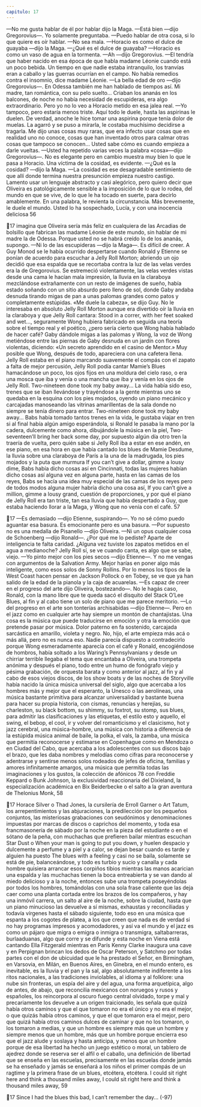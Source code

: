```yaml
---
capitulo: 17
---
```


—No me gusta hablar de él por hablar dijo la Maga.
—Está bien —dijo Gregorovius—. Yo solamente preguntaba.
—Puedo hablar de otra cosa, si lo que quiere es oír hablar.
—No sea mala.
—Horacio es como el dulce de guayaba —dijo la Maga.
—¿Qué es el dulce de guayaba?
—Horacio es como un vaso de agua en la tormenta.
—Ah —dijo Gregorovius.
—El tendría que haber nacido en esa época de que habla madame Léonie
cuando está un poco bebida. Un tiempo en que nadie estaba intranquilo, los
tranvías eran a caballo y las guerras ocurrían en el campo. No había remedios
contra el insomnio, dice madame Léonie.
—La bella edad de oro —dijo Gregorovius—. En Odessa también me han
hablado de tiempos así. Mi madre, tan romántica, con su pelo suelto... Criaban
los ananás en los balcones, de noche no había necesidad de escupideras, era algo
extraordinario. Pero yo no lo veo a Horacio metido en esa jalea real.
—Yo tampoco, pero estaría menos triste. Aquí todo le duele, hasta las
aspirinas le duelen. De verdad, anoche le hice tomar una aspirina porque tenía
dolor de muelas. La agarró y se puso a mirarla, le costaba muchísimo decidirse a
tragarla. Me dijo unas cosas muy raras, que era infecto usar cosas que en realidad
uno no conoce, cosas que han inventado otros para calmar otras cosas que
tampoco se conocen... Usted sabe cómo es cuando empieza a darle vueltas.
—Usted ha repetido varias veces la palabra «cosa»—dijo Gregorovius—. No
es elegante pero en cambio muestra muy bien lo que le pasa a Horacio. Una
víctima de la cosidad, es evidente.
—¿Qué es la cosidad? —dijo la Maga.
—La cosidad es ese desagradable sentimiento de que allí donde termina
nuestra presunción empieza nuestro castigo.
Lamento usar un lenguaje abstracto y casi alegórico, pero quiero decir que
Oliveira es patológicamente sensible a la imposición de lo que lo rodea, del
mundo en que se vive, de lo que le ha tocado en suerte, para decirlo
amablemente. En una palabra, le revienta la circunstancia. Más brevemente, le
duele el mundo. Usted lo ha sospechado, Lucía, y con una inocencia deliciosa
56

17
imagina que Oliveira sería más feliz en cualquiera de las Arcadias de bolsillo que
fabrican las madame Léonie de este mundo, sin hablar de mi madre la de
Odessa. Porque usted no se habrá creído lo de los ananás, supongo.
—Ni lo de las escupideras —dijo la Maga—. Es difícil de creer.
A Guy Monod se le había ocurrido despertarse cuando Ronald y Etienne se
ponían de acuerdo para escuchar a Jelly Roll Morton; abriendo un ojo decidió
que esa espalda que se recortaba contra la luz de las velas verdes era la de
Gregorovius. Se estremeció violentamente, las velas verdes vistas desde una
cama le hacían mala impresión, la lluvia en la claraboya mezclándose
extrañamente con un resto de imágenes de sueño, había estado soñando con un
sitio absurdo pero lleno de sol, donde Gaby andaba desnuda tirando migas de
pan a unas palomas grandes como patos y completamente estúpidas. «Me duele
la cabeza», se dijo Guy. No le interesaba en absoluto Jelly Roll Morton aunque
era divertido oír la lluvia en la claraboya y que Jelly Roll cantara: Stood in a correr,
with her feet soaked and wet..., seguramente Wong hubiera fabricado en seguida
una teoría sobre el tiempo real y el poético, ¿pero sería cierto que Wong había
hablado de hacer café? Gaby dándole migas a las palomas y Wong, la voz de
Wong metiéndose entre las piernas de Gaby desnuda en un jardín con flores
violentas, diciendo: «Un secreto aprendido en el casino de Mentor.» Muy posible
que Wong, después de todo, apareciera con una cafetera llena.
Jelly Roll estaba en el piano marcando suavemente el compás con el zapato a
falta de mejor percusión, Jelly Roll podía cantar Mamie’s Blues hamacándose un
poco, los ojos fijos en una moldura del cielo raso, o era una mosca que iba y venía
o una mancha que iba y venía en los ojos de Jelly Roll. Two-nineteen done took my
baby away... La vida había sido eso, trenes que se iban llevándose y trayéndose a
la gente mientras uno se quedaba en la esquina con los pies mojados, oyendo un
piano mecánico y carcajadas manoseando las vitrinas amarillentas de la sala
donde no siempre se tenía dinero para entrar. Two-nineteen done took my baby
away... Babs había tomado tantos trenes en la vida, le gustaba viajar en tren si al
final había algún amigo esperándola, si Ronald le pasaba la mano por la cadera,
dulcemente como ahora, dibujándole la música en la piel, Two-seventeen’ll bring
her back some day, por supuesto algún día otro tren la traería de vuelta, pero quién
sabe si Jelly Roll iba a estar en ese andén, en ese piano, en esa hora en que había
cantado los blues de Mamie Desdume, la lluvia sobre una claraboya de París a la
una de la madrugada, los pies mojados y la puta que murmura If you can’t give a
dollar, gimme a lousy dime, Babs había dicho cosas así en Cincinnati, todas las
mujeres habían dicho cosas así alguna vez en alguna parte, hasta en las camas de
los reyes, Babs se hacía una idea muy especial de las camas de los reyes pero de
todos modos alguna mujer habría dicho una cosa así, If you can’t give a million,
gimme a lousy grand, cuestión de proporciones, y por qué el piano de Jelly Roll era
tan triste, tan esa lluvia que había despertado a Guy, que estaba haciendo llorar a
la Maga, y Wong que no venía con el café.
57

17
—Es demasiado —dijo Etienne, suspirando—. Yo no sé cómo puedo aguantar
esa basura. Es emocionante pero es una basura.
—Por supuesto no es una medalla de Pisanello —dijo Oliveira.
—Ni un opus cualquier cosa de Schoenberg —dijo Ronald—. ¿Por qué me lo
pediste? Aparte de inteligencia te falta caridad. ¿Alguna vez tuviste los zapatos
metidos en el agua a medianoche? Jelly Roll sí, se ve cuando canta, es algo que se
sabe, viejo.
—Yo pinto mejor con los pies secos —dijo Etienne—. Y no me vengas con
argumentos de la Salvation Army. Mejor harías en poner algo más inteligente,
como esos solos de Sonny Rollins. Por lo menos los tipos de la West Coast hacen
pensar en Jackson Pollock o en Tobey, se ve que ya han salido de la edad de la
pianola y la caja de acuarelas.
—Es capaz de creer en el progreso del arte dijo Oliveira, bostezando—. No le
hagás caso, Ronald, con la mano libre que te queda sacó el disquito del Stack
O’Lee Blues, al fin y al cabo tiene un solo de piano que me parece meritorio.
—Lo del progreso en el arte son tonterías archisabidas —dijo Etienne—. Pero
en el jazz como en cualquier arte hay siempre un montón de chantajistas. Una
cosa es la música que puede traducirse en emoción y otra la emoción que
pretende pasar por música. Dolor paterno en fa sostenido, carcajada sarcástica en
amarillo, violeta y negro. No, hijo, el arte empieza más acá o más allá, pero no es
nunca eso.
Nadie parecía dispuesto a contradecirlo porque Wong esmeradamente
aparecía con el café y Ronald, encogiéndose de hombros, había soltado a los
Waring’s Pennsylvanians y desde un chirriar terrible llegaba el tema que
encantaba a Oliveira, una trompeta anónima y después el piano, todo entre un
humo de fonógrafo viejo y pésima grabación, de orquesta barata y como anterior
al jazz, al fin y al cabo de esos viejos discos, de los show boats y de las noches de
Storyville había nacido la única música universal del siglo, algo que acercaba a
los hombres más y mejor que el esperanto, la Unesco o las aerolíneas, una música
bastante primitiva para alcanzar universalidad y bastante buena para hacer su
propia historia, con cismas, renuncias y herejías, su charleston, su black bottom,
su shimmy, su foxtrot, su stomp, sus blues, para admitir las clasificaciones y las
etiquetas, el estilo esto y aquello, el swing, el bebop, el cool, ir y volver del
romanticismo y el clasicismo, hot y jazz cerebral, una música-hombre, una
música con historia a diferencia de la estúpida música animal de baile, la polka,
el vals, la zamba, una música que permitía reconocerse y estimarse en
Copenhague como en Mendoza o en Ciudad del Cabo, que acercaba a los
adolescentes con sus discos bajo el brazo, que les daba nombres y melodías como
cifras para reconocerse y adentrarse y sentirse menos solos rodeados de jefes de
oficina, familias y amores infinitamente amargos, una música que permitía todas
las imaginaciones y los gustos, la colección de afónicos 78 con Freddie Keppard o
Bunk Johnson, la exclusividad reaccionaria del Dixieland, la especialización
académica en Bix Beiderbecke o el salto a la gran aventura de Thelonius Monk,
58

17
Horace Silver o Thad Jones, la cursilería de Erroll Garner o Art Tatum, los
arrepentimientos y las abjuraciones, la predilección por los pequeños conjuntos,
las misteriosas grabaciones con seudónimos y denominaciones impuestas por
marcas de discos o caprichos del momento, y toda esa francmasonería de sábado
por la noche en la pieza del estudiante o en el sótano de la peña, con muchachas
que prefieren bailar mientras escuchan Star Dust o When your man is going to put
you down, y huelen despacio y dulcemente a perfume y a piel y a calor, se dejan
besar cuando es tarde y alguien ha puesto The blues with a feeling y casi no se
baila, solamente se está de pie, balanceándose, y todo es turbio y sucio y canalla
y cada hombre quisiera arrancar esos corpiños tibios mientras las manos
acarician una espalda y las muchachas tienen la boca entreabierta y se van dando
al miedo delicioso y a la noche, entonces sube una trompeta poseyéndolas por
todos los hombres, tomándolas con una sola frase caliente que las deja caer como
una planta cortada entre los brazos de los compañeros, y hay una inmóvil
carrera, un salto al aire de la noche, sobre la ciudad, hasta que un piano
minucioso las devuelve a sí mismas, exhaustas y reconciliadas y todavía vírgenes
hasta el sábado siguiente, todo eso en una música que espanta a los cogotes de
platea, a los que creen que nada es de verdad si no hay programas impresos y
acomodadores, y así va el mundo y el jazz es como un pájaro que migra o emigra
o inmigra o transmigra, saltabarreras, burlaaduanas, algo que corre y se difunde
y esta noche en Viena está cantando Ella Fitzgerald mientras en París Kenny
Clarke inaugura una cave y en Perpignan brincan los dedos de Oscar Peterson, y
Satchmo por todas partes con el don de ubicuidad que le ha prestado el Señor, en
Birmingham, en Varsovia, en Milán, en Buenos Aires, en Ginebra, en el mundo
entero, es inevitable, es la lluvia y el pan y la sal, algo absolutamente indiferente
a los ritos nacionales, a las tradiciones inviolables, al idioma y al folklore: una
nube sin fronteras, un espía del aire y del agua, una forma arquetípica, algo de
antes, de abajo, que reconcilia mexicanos con noruegos y rusos y españoles, los
reincorpora al oscuro fuego central olvidado, torpe y mal y precariamente los
devuelve a un origen traicionado, les señala que quizá había otros caminos y que
el que tomaron no era el único y no era el mejor, o que quizás había otros
caminos, y que el que tomaron era el mejor, pero que quizá había otros caminos
dulces de caminar y que no los tomaron, o los tomaron a medias, y que un
hombre es siempre más que un hombre y siempre menos que un hombre, más
que un hombre porque encierra eso que el jazz alude y soslaya y hasta anticipa, y
menos que un hombre porque de esa libertad ha hecho un juego estético o moral,
un tablero de ajedrez donde se reserva ser el alfil o el caballo, una definición de
libertad que se enseña en las escuelas, precisamente en las escuelas donde jamás
se ha enseñado y jamás se enseñará a los niños el primer compás de un ragtime y
la primera frase de un blues, etcétera, etcétera.
I could sit right here and think a thousand miles away,
I could sit right here and think a thousand miles away,
59

17
Since I had the blues this bad, I can’t remember the day...
(-97)
